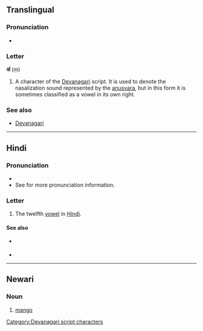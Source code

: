 {{also|अ|अँ|अः|अ-}}
==Translingual==
{{attention|sa}}

===Pronunciation===
* {{IPA|/əŋ/|lang=mul}}

===Letter===
'''अं''' (ṃ)

# A character of the [[Devanagari]] script. It is used to denote the nasalization sound represented by the [[anusvara]], but in this form it is sometimes classified as a vowel in its own right.

===See also===
* [[w:Devanagari|Devanagari]]

----

==Hindi==

===Pronunciation===
* {{IPA|/əŋ/|lang=hi}}
* See {{l|hi|ं|tr=ṁ}} for more pronunciation information.

===Letter===
{{head|hi|letter}}

# The twelfth [[vowel]] in [[Hindi]].

====See also====
* {{sense|matra}} {{l|hi|ं|tr=aṃ}}
* {{list:Devanagari script letters/hi}}

[[Category:Devanagari script characters]]

----

==Newari==

===Noun===
{{head|new|noun}}

# [[mango]]